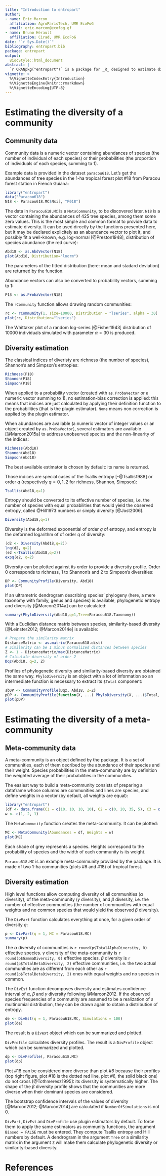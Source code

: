 ---
title: "Introduction to entropart"
author:
- name: Eric Marcon
  affiliation: AgroParisTech, UMR EcoFoG
  email: eric.marcon@ecofog.gf
- name: Bruno Hérault
  affiliation: Cirad, UMR EcoFoG
date: "`r Sys.Date()`"
bibliography: entropart.bib
package: entropart
output:
  BiocStyle::html_document
abstract: |
  `r CRANpkg("entropart")` is a package for _R_ designed to estimate diversity based on HCDT entropy or similarity-based entropy. This is a short introduction to its use. `help("entropart")` is yet a shorter one. Users should read each function's help for details. For a rather exhaustive manual, see the user manual vignette `vignette("entropart")`.
vignette: >
  %\VignetteIndexEntry{Introduction}
  %\VignetteEngine{knitr::rmarkdown}
  %\VignetteEncoding{UTF-8}
---


# Estimating the diversity of a community

## Community data

Community data is a numeric vector containing abundances of species (the number of individual of each species) or their probabilities (the proportion of individuals of each species, summing to 1).

Example data is provided in the dataset `paracou618`.
Let's get the abundances of tree species in the 1-ha tropical forest plot #18 from Paracou forest station in French Guiana:

```{r LoadParacou18}
library("entropart")
data("Paracou618")
N18 <- Paracou618.MC$Nsi[, "P018"]
```


The data in `Paracou618.MC` is a `MetaCommunity`, to be discovered later.
`N18` is a vector containing the abundances of 425 tree species, among them some zero values.
This is the most simple and common format to provide data to estimate diversity.
It can be used directly by the functions presented here, but it may be declared explicitely as an abundance vector to plot it, and possibly fit a well-known, e.g. log-normal [@Preston1948], distribution of species abundance (the red curve):

```{r PlotN18}
Abd18 <- as.AbdVector(N18)
plot(Abd18, Distribution="lnorm")
```

The parameters of the fitted distribution (here: mean and stadard deviation) are returned by the function.

Abundance vectors can also be converted to probability vectors, summing to 1:

```{r PN18}
P18 <- as.ProbaVector(N18)
```

The `rCommunity` function allows drawing random communities:

```{r rCommunity}
rc <- rCommunity(1, size=10000, Distribution = "lseries", alpha = 30)
plot(rc, Distribution="lseries")
```

The Whittaker plot of a random log-series [@Fisher1943] distribution of 10000 individuals simulated with parameter $\alpha=30$ is produced.


## Diversity estimation

The classical indices of diveristy are richness (the number of species), Shannon's and Simpson's entropies:

```{r IndicesP}
Richness(P18)
Shannon(P18)
Simpson(P18)
```

When applied to a probability vector (created with `as.ProbaVector` or a numeric vector summing to 1), no estimation-bias correction is applied: this means that indices are just calculated by applying their definition function to the probabilities (that is the plugin estimator).
`None` means non correction is applied by the plugin estimator.

When abundances are available (a numeric vector of integer values or an object created by `as.ProbaVector`), several estimators are available [@Marcon2015a] to address unobserved species and the non-linearity of the indices:

```{r IndicesAbd}
Richness(Abd18)
Shannon(Abd18)
Simpson(Abd18)
```

The best available estimator is chosen by default: its name is returned.

Those indices are special cases of the Tsallis entropy [-@Tsallis1988] or order $q$ (respectively $q=0,1,2$ for richness, Shannon, Simpson):

```{r Tsallis}
Tsallis(Abd18,q=1)
```

Entropy should be converted to its effective number of species, i.e. the number of species with equal probabilities that would yield the observed entropy, called @Hill1973 numbers or simply diversity [@Jost2006].

```{r Diversity}
Diversity(Abd18,q=1)
```

Diversity is the deformed exponential of order $q$ of entropy, and entropy is the deformed logarithm of of order $q$ of diversity:

```{r lnq}
(d2 <- Diversity(Abd18,q=2))
lnq(d2, q=2)
(e2 <-Tsallis(Abd18,q=2))
expq(e2, q=2)
```

Diversity can be plotted against its order to provide a diversity profile. Order 0 corresponds to richness, 1 to Shannon's and 2 to Simpson's diversities:

```{r DiversityProfile}
DP <- CommunityProfile(Diversity, Abd18)
plot(DP)
```

If an ultrametric dendrogram describing species' phylogeny (here, a mere taxonomy with family, genus and species) is available, phylogenetic entropy and diversity  [@Marcon2014a] can be calculated:

```{r PhyloDiversity}
summary(PhyloDiversity(Abd18,q=1,Tree=Paracou618.Taxonomy))
```

With a Euclidian distance matrix between species, similarity-based diversity [@Leinster2012; @Marcon2014e] is available:

```{r SBDiversity}
# Prepare the similarity matrix
DistanceMatrix <- as.matrix(Paracou618.dist)
# Similarity can be 1 minus normalized distances between species
Z <- 1 - DistanceMatrix/max(DistanceMatrix)
# Calculate diversity of order 2
Dqz(Abd18, q=2, Z)
```

Profiles of phylogenetic diversity and similarity-based diversity are obtained the same way.
`PhyloDiversity` is an object with a lot of information so an intermediate function is necessary to extract its `$Total` component:

```{r PDiversityProfile, cache = TRUE}
sbDP <- CommunityProfile(Dqz, Abd18, Z=Z)
pDP <- CommunityProfile(function(X, ...) PhyloDiversity(X, ...)$Total, Abd18, Tree=Paracou618.Taxonomy)
plot(pDP)
```


# Estimating the diversity of a meta-community

## Meta-community data

A meta-community is an object defined by the package.
It is a set of communities, each of them decribed by the abundance of their species and their weight.
Species probabilities in the meta-community are by definition the weighted average of their probabilities in the communities.

The easiest way to build a meta-community consists of preparing a dataframe whose columns are communities and lines are species, and define weights in a vector (by default, all weights are equal):

```{r MetaCommunitydf}
library("entropart")
(df <- data.frame(C1 = c(10, 10, 10, 10), C2 = c(0, 20, 35, 5), C3 = c(25, 15, 0, 2), row.names = c("sp1", "sp2", "sp3", "sp4")))
w <- c(1, 2, 1)
```


The `MetaCommunity` function creates the meta-community.
It can be plotted:

```{r MetaCommunityMC}
MC <- MetaCommunity(Abundances = df, Weights = w)
plot(MC)
```

Each shade of grey represents a species.
Heights correspond to the probability of species and the width of each community is its weight.

`Paracou618.MC` is an example meta-community provided by the package.
It is made of two 1-ha communities (plots #6 and #18) of tropical forest.

## Diversity estimation

High level functions allow computing diversity of all communities ($\alpha$ diversity), of the meta-community ($\gamma$ diversity), and $\beta$ diversity, i.e.\ the number of effective communities (the number of communities with equal weights and no common species that would yield the observed $\beta$ diversity).

The `DivPart` function calculates everything at once, for a given order of diversity $q$:

```{r DivPart}
p <- DivPart(q = 1, MC = Paracou618.MC)
summary(p)
```

The $\alpha$ diversity of communities is `r round(p$TotalAlphaDiversity, 0)` effective species. $\gamma$ diversity of the meta-community is `r round(p$GammaDiversity, 0)` effective species. $\beta$ diversity is `r round(p$TotalBetaDiversity, 2)` effective communities, i.e. the two actual communities are as different from each other as `r round(p$TotalBetaDiversity, 2)` ones with equal weights and no species in common.

The `DivEst` function decomposes diversity and estimates confidence interval of $\alpha$, $\beta$ and $\gamma$ diversity following @Marcon2012. 
If the observed species frequencies of a community are assumed to be a realization of a multinomial distribution, they can be drawn again to obtain a distribution of entropy.

```{r DivEst, , cache = TRUE}
de <- DivEst(q = 1, Paracou618.MC, Simulations = 100)
plot(de)
```

The result is a `Divest` object which can be summarized and plotted.

`DivProfile` calculates diversity profiles. 
The result is a `DivProfile` object which can be summarized and plotted.

```{r DivProfile}
dp <- DivProfile(, Paracou618.MC)
plot(dp)
```

Plot #18 can be considered more diverse than plot #6 because their profiles (top right figure, plot #18 is the dotted red line, plot #6, the solid black one) do not cross [@Tothmeresz1995]: its diversity is systematically higher. The shape of the $\beta$ diversity profile shows that the communities are more diverse when their dominant species are considered.

The bootstrap confidence intervals of the values of diversity [@Marcon2012; @Marcon2014] are calculated if `NumberOfSimulations` is not 0.

`DivPart`, `DivEst` and `DivProfile` use plugin estimators by default.
To force them to apply the same estimators as community functions, the argument `Biased = FALSE` must be entered.
They compute Tsallis entropy and Hill numbers by default.
A dendrogram in the argument `Tree` or a similarity matrix in the argument `Z` will make them calculate phylogenetic diversity or similarity-based diversity.

# References
